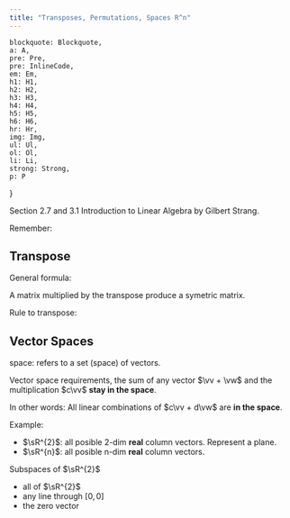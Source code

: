 ```yaml
---
title: "Transposes, Permutations, Spaces R^n"
---
```



    blockquote: Blockquote,
    a: A,
    pre: Pre,
    pre: InlineCode,
    em: Em,
    h1: H1,
    h2: H2,
    h3: H3,
    h4: H4,
    h5: H5,
    h6: H6,
    hr: Hr,
    img: Img,
    ul: Ul,
    ol: Ol,
    li: Li,
    strong: Strong,
    p: P
}

Section 2.7 and 3.1 Introduction to Linear Algebra by Gilbert Strang.

Remember:

<Equation
    formula="\begin{bmatrix}
    \mA = \mL \mU
    \end{bmatrix}"
    description="LU decomposition."
/>

## Transpose

<Equation
    formula="\textrm{If} \quad \mA = \begin{bmatrix}
    1 & 2 & 3 \\
    0 & 0 & 4
    \end{bmatrix} \quad \textrm{then} \quad \mA^{T} = \begin{bmatrix}
    1 & 0 \\
    2 & 0 \\
    3 & 4
    \end{bmatrix}"
    description="Transpose"
/>

General formula:

<Equation
    formula="(\mA^T)_{ij} = \mA_{ji}"
    description="General formula for transpose."
/>

<Equation
    formula="\mA^T = \mA"
    description="Symetric matrix."
/>

<Important
    note="Transpose do not effect symetric matrices."
/>

A matrix multiplied by the transpose produce a symetric matrix.

<Equation
    formula="\mR^{T} \mR \textrm{ is always symetric}"
/>

Rule to transpose:

<Equation
    formula="(\mR^{T} \mR)^{T} = \mR^{T} \mR^{TT} = \mR^{T} \mR"
/>

## Vector Spaces

space: refers to a set (space) of vectors.

Vector space requirements, the sum of any vector $\vv + \vw$ and the multiplication $c\vv$ **stay in the space**.

In other words: All linear combinations of $c\vv + d\vw$ are **in the space**.


Example:
- $\sR^{2}$: all posible 2-dim **real** column vectors. Represent a plane.
- $\sR^{n}$: all posible n-dim **real** column vectors.

<Important
    note="Definition: The space $\sR^n$ consists of all column vectors $\vv$ with $n$ components (the components are real numbers)."
/>

<VectorSpace2D
    description="$\sR^{2}$ vector space."
/>

Subspaces of $\sR^{2}$
- all of $\sR^{2}$
- any line through $[0, 0]$
- the zero vector

<SubSpaceL2D
    description="any LINE through $[0,0]$ is a sub-space of the vector space $\sR^{2}$"
/>
